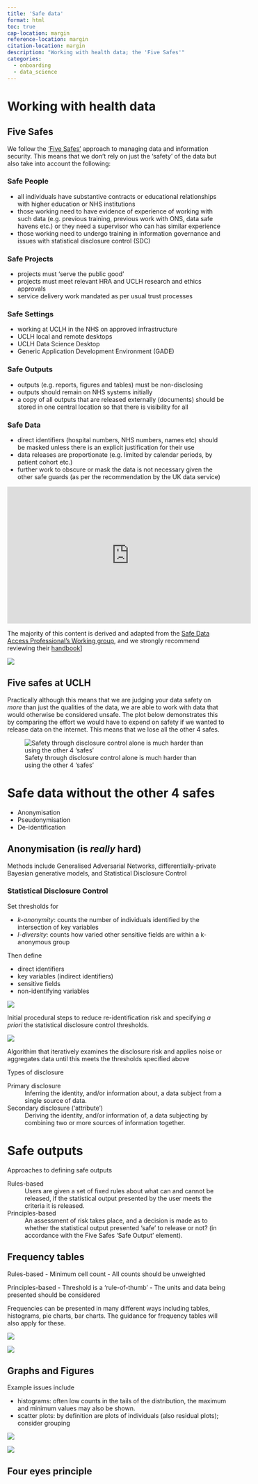```yaml
---
title: 'Safe data'
format: html
toc: true
cap-location: margin
reference-location: margin
citation-location: margin
description: "Working with health data; the 'Five Safes'"
categories: 
  - onboarding
  - data_science
---
```


# Working with health data 

## Five Safes

We follow the ['Five Safes'](http://www2.uwe.ac.uk/faculties/BBS/Documents/1601.pdf) approach to managing data and information security. This means that we don't rely on just the 'safety' of the data but also take into account the following:

### Safe People

- all individuals have substantive contracts or educational relationships with higher education or NHS institutions
- those working need to have evidence of experience of working with such data (e.g. previous training, previous work with ONS, data safe havens etc.) or they need a supervisor who can has similar experience
- those working need to undergo training in information governance and issues with statistical disclosure control (SDC)

### Safe Projects

- projects must 'serve the public good'
- projects must meet relevant HRA and UCLH research and ethics approvals
- service delivery work mandated as per usual trust processes

### Safe Settings

- working at UCLH in the NHS on approved infrastructure
- UCLH local and remote desktops
- UCLH Data Science Desktop
- Generic Application Development Environment (GADE)

### Safe Outputs

- outputs (e.g. reports, figures and tables) must be non-disclosing
- outputs should remain on NHS systems initially
- a copy of all outputs that are released externally (documents) should be stored in one central location so that there is visibility for all

### Safe Data

- direct identifiers (hospital numbers, NHS numbers, names etc) should be masked unless there is an explicit justification for their use
- data releases are proportionate (e.g. limited by calendar periods, by patient cohort etc.)
- further work to obscure or mask the data is not necessary given the other safe guards (as per the recommendation by the UK data service)


<iframe width="560" height="315" src="https://www.youtube.com/embed/Mln9T52mwj0?rel=0&amp;controls=0&amp;showinfo=0" frameborder="0" allowfullscreen></iframe>

:::{.column-margin}
The majority of this content is derived and adapted from the [Safe Data Access Professional's Working group](https://securedatagroup.org), and we strongly recommend reviewing their [handbook](https://doi.org/10.6084/m9.figshare.9958520)]

![](sdc-handbook-v1.0-pp1.png)
:::


## Five safes at UCLH

Practically although this means that we are judging your data safety on _more_ than just the qualities of the data, we are able to work with data that would otherwise be considered unsafe. The plot below demonstrates this by comparing the effort we would have to expend on safety if we wanted to release data on the internet. This means that we lose all the other 4 safes.

![Safety through disclosure control alone is much harder than using the other 4 'safes'](five-safes-uclh-radar.png)

# Safe data without the other 4 safes

- Anonymisation
- Pseudonymisation
- De-identification 

## Anonymisation (is _really_ hard)

Methods include Generalised Adversarial Networks, differentially-private Bayesian generative models, and Statistical Disclosure Control

### Statistical Disclosure Control

Set thresholds for

- *k-anonymity*: counts the number of individuals identified by the intersection of key variables
- *l-diversity*: counts how varied other sensitive fields are within a k-anonymous group

Then define

- direct identifiers
- key variables (indirect identifiers)
- sensitive fields
- non-identifying variables


::: {#fig-cchic-anon-1}
![](cchic-anon-1.png)

Initial procedural steps to reduce re-identification risk and specifying _a priori_ the statistical disclosure control thresholds.
:::

::: {#fig-cchic-anon-2}
![](cchic-anon-2.png)

Algorithim that iteratively examines the disclosure risk and applies noise or aggregates data until this meets the thresholds specified above
:::

:::{.callout-note}
Types of disclosure

Primary disclosure
: Inferring the identity, and/or information about, a data subject from a single source of data.

Secondary disclosure (‘attribute’)
: Deriving the identity, and/or information of, a data subjecting by combining two or more sources of information together.

:::

# Safe outputs

:::{.callout-note}
Approaches to defining safe outputs

Rules-based 
: Users are given a set of fixed rules about what can and cannot be released, if the statistical output presented by the user meets the criteria it is released.

Principles-based
: An assessment of risk takes place, and a decision is made as to whether the statistical output presented ‘safe’ to release or not? (in accordance with the Five Safes ‘Safe Output’ element).
:::


## Frequency tables

Rules-based
- Minimum cell count 
- All counts should be unweighted

Principles-based
- Threshold is a ‘rule-of-thumb’
- The units and data being presented should be considered

Frequencies can be presented in many different ways including tables, histograms, pie charts, bar charts. The guidance for frequency tables will also apply for these.


![](five-safes-freq-table-1.png)

![](five-safes-freq-table-2.png)

## Graphs and Figures

Example issues include

- histograms: often low counts in the tails of the distribution, the maximum and minimum values may also be shown.
- scatter plots: by definition are plots of individuals (also residual plots); consider grouping

![](five-safes-freq-scatter-1.png)

![](five-safes-freq-scatter-2.png)

## Four eyes principle
